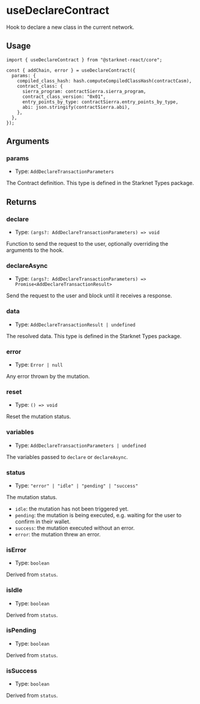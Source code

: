 # useDeclareContract

Hook to declare a new class in the current network.

## Usage

```tsx
import { useDeclareContract } from "@starknet-react/core";

const { addChain, error } = useDeclareContract({
  params: {
    compiled_class_hash: hash.computeCompiledClassHash(contractCasm),
    contract_class: {
      sierra_program: contractSierra.sierra_program,
      contract_class_version: "0x01",
      entry_points_by_type: contractSierra.entry_points_by_type,
      abi: json.stringify(contractSierra.abi),
    },
  },
});
```

## Arguments

### params

- Type: `AddDeclareTransactionParameters`

The Contract definition. This type is defined in the Starknet Types package.

## Returns

### declare

- Type: `(args?: AddDeclareTransactionParameters) => void`

Function to send the request to the user, optionally overriding the arguments to the hook.

### declareAsync

- Type: `(args?: AddDeclareTransactionParameters) => Promise<AddDeclareTransactionResult>`

Send the request to the user and block until it receives a response.

### data

- Type: `AddDeclareTransactionResult | undefined`

The resolved data. This type is defined in the Starknet Types package.

### error

- Type: `Error | null`

Any error thrown by the mutation.

### reset

- Type: `() => void`

Reset the mutation status.

### variables

- Type: `AddDeclareTransactionParameters | undefined`

The variables passed to `declare` or `declareAsync`.

### status

- Type: `"error" | "idle" | "pending" | "success"`

The mutation status.

- `idle`: the mutation has not been triggered yet.
- `pending`: the mutation is being executed, e.g. waiting for the user to confirm in their wallet.
- `success`: the mutation executed without an error.
- `error`: the mutation threw an error.

### isError

- Type: `boolean`

Derived from `status`.

### isIdle

- Type: `boolean`

Derived from `status`.

### isPending

- Type: `boolean`

Derived from `status`.

### isSuccess

- Type: `boolean`

Derived from `status`.
